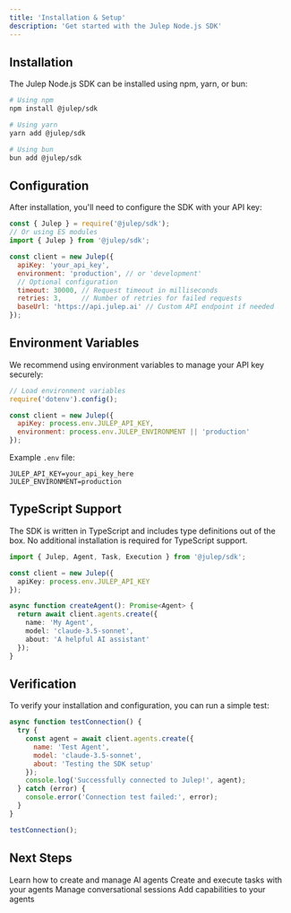 ```yaml
---
title: 'Installation & Setup'
description: 'Get started with the Julep Node.js SDK'
---
```


## Installation

The Julep Node.js SDK can be installed using npm, yarn, or bun:

```bash
# Using npm
npm install @julep/sdk

# Using yarn
yarn add @julep/sdk

# Using bun
bun add @julep/sdk
```

## Configuration

After installation, you'll need to configure the SDK with your API key:

```javascript
const { Julep } = require('@julep/sdk');
// Or using ES modules
import { Julep } from '@julep/sdk';

const client = new Julep({
  apiKey: 'your_api_key',
  environment: 'production', // or 'development'
  // Optional configuration
  timeout: 30000, // Request timeout in milliseconds
  retries: 3,     // Number of retries for failed requests
  baseUrl: 'https://api.julep.ai' // Custom API endpoint if needed
});
```

## Environment Variables

We recommend using environment variables to manage your API key securely:

```javascript
// Load environment variables
require('dotenv').config();

const client = new Julep({
  apiKey: process.env.JULEP_API_KEY,
  environment: process.env.JULEP_ENVIRONMENT || 'production'
});
```

Example `.env` file:
```plaintext
JULEP_API_KEY=your_api_key_here
JULEP_ENVIRONMENT=production
```

## TypeScript Support

The SDK is written in TypeScript and includes type definitions out of the box. No additional installation is required for TypeScript support.

```typescript
import { Julep, Agent, Task, Execution } from '@julep/sdk';

const client = new Julep({
  apiKey: process.env.JULEP_API_KEY
});

async function createAgent(): Promise<Agent> {
  return await client.agents.create({
    name: 'My Agent',
    model: 'claude-3.5-sonnet',
    about: 'A helpful AI assistant'
  });
}
```

## Verification

To verify your installation and configuration, you can run a simple test:

```javascript
async function testConnection() {
  try {
    const agent = await client.agents.create({
      name: 'Test Agent',
      model: 'claude-3.5-sonnet',
      about: 'Testing the SDK setup'
    });
    console.log('Successfully connected to Julep!', agent);
  } catch (error) {
    console.error('Connection test failed:', error);
  }
}

testConnection();
```

## Next Steps

<CardGroup cols={2}>
  <Card
    title="Agents"
    icon="robot"
    href="/sdks/nodejs/agents"
  >
    Learn how to create and manage AI agents
  </Card>
  <Card
    title="Tasks"
    icon="list-check"
    href="/sdks/nodejs/tasks"
  >
    Create and execute tasks with your agents
  </Card>
  <Card
    title="Sessions"
    icon="message-bot"
    href="/sdks/nodejs/sessions"
  >
    Manage conversational sessions
  </Card>
  <Card
    title="Tools Integration"
    icon="screwdriver-wrench"
    href="/sdks/nodejs/tools-integration"
  >
    Add capabilities to your agents
  </Card>
</CardGroup> 